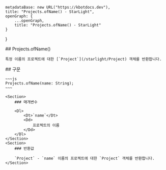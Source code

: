
    metadataBase: new URL("https://kbotdocs.dev"),
    title: "Projects.ofName() - StarLight",
    openGraph: {
        ...openGraph,
        title: "Projects.ofName() - StarLight"
    }
}

<Section>
    ## Projects.ofName()

    특정 이름의 프로젝트에 대한 [`Project`](/starlight/Project) 객체를 반환합니다.
</Section>
<Section>
    ## 구문

    ~~~js
    Projects.ofName(name: String);
    ~~~

    <Section>
        ### 매개변수

        <Dl>
            <Dt>`name`</Dt>
            <Dd>
                프로젝트의 이름
            </Dd>
        </Dl>
    </Section>
    <Section>
        ### 반환값

        `Project` - `name` 이름의 프로젝트에 대한 `Project` 객체를 반환합니다.
    </Section>
</Section>